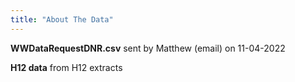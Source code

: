 ---
title: "About The Data"
---

**WWDataRequestDNR.csv** sent by Matthew (email) on 11-04-2022

**H12 data** from H12 extracts
